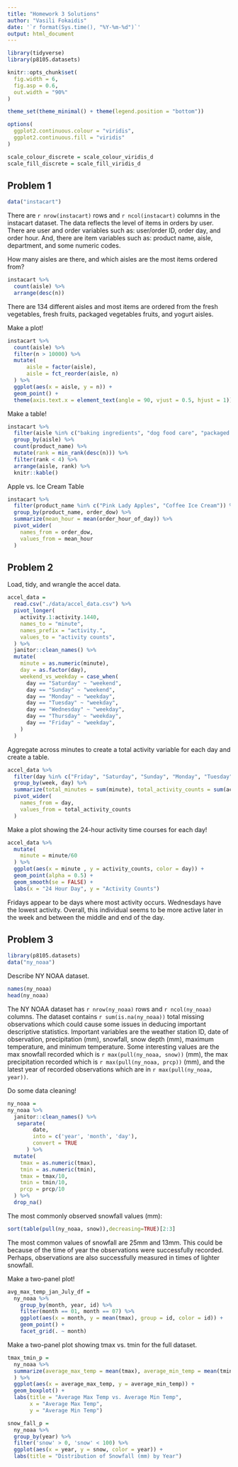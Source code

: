 ```yaml
---
title: "Homework 3 Solutions"
author: "Vasili Fokaidis"
date: '`r format(Sys.time(), "%Y-%m-%d")`'
output: html_document
---
```


```r
library(tidyverse)
library(p8105.datasets)

knitr::opts_chunk$set(
  fig.width = 6,
  fig.asp = 0.6,
  out.width = "90%"
)

theme_set(theme_minimal() + theme(legend.position = "bottom"))

options(
  ggplot2.continuous.colour = "viridis",
  ggplot2.continuous.fill = "viridis"
)

scale_colour_discrete = scale_colour_viridis_d
scale_fill_discrete = scale_fill_viridis_d
```


## Problem 1

```r
data("instacart")
```

There are `r nrow(instacart)` rows and `r ncol(instacart)` columns in the instacart dataset. The data reflects the level of items in orders by user. There are user and order variables such as: user/order ID, order day, and order hour. And, there are item variables such as: product name, aisle, department, and some numeric codes.

How many aisles are there, and which aisles are the most items ordered from?

```r
instacart %>%
  count(aisle) %>%
  arrange(desc(n))
```

There are 134 different aisles and most items are ordered from the fresh vegetables, fresh fruits, packaged vegetables fruits, and yogurt aisles.


Make a plot!

```r
instacart %>%
  count(aisle) %>%
  filter(n > 10000) %>%
  mutate(
      aisle = factor(aisle),
      aisle = fct_reorder(aisle, n)
  ) %>%
  ggplot(aes(x = aisle, y = n)) +
  geom_point() +
  theme(axis.text.x = element_text(angle = 90, vjust = 0.5, hjust = 1))
```


Make a table!

```r
instacart %>%
  filter(aisle %in% c("baking ingredients", "dog food care", "packaged vegetables fruits")) %>%
  group_by(aisle) %>%
  count(product_name) %>%
  mutate(rank = min_rank(desc(n))) %>%
  filter(rank < 4) %>%
  arrange(aisle, rank) %>%
  knitr::kable()
```

Apple vs. Ice Cream Table

```r
instacart %>%
  filter(product_name %in% c("Pink Lady Apples", "Coffee Ice Cream")) %>%
  group_by(product_name, order_dow) %>%
  summarize(mean_hour = mean(order_hour_of_day)) %>%
  pivot_wider(
    names_from = order_dow,
    values_from = mean_hour
  )
```


## Problem 2

Load, tidy, and wrangle the accel data.
```r
accel_data = 
  read.csv("./data/accel_data.csv") %>%
  pivot_longer(
    activity.1:activity.1440,
    names_to = "minute",
    names_prefix = "activity.",
    values_to = "activity counts",
  ) %>%
  janitor::clean_names() %>%
  mutate(
    minute = as.numeric(minute),
    day = as.factor(day),
    weekend_vs_weekday = case_when(
      day == "Saturday" ~ "weekend",
      day == "Sunday" ~ "weekend",
      day == "Monday" ~ "weekday",
      day == "Tuesday" ~ "weekday",
      day == "Wednesday" ~ "weekday",
      day == "Thursday" ~ "weekday",
      day == "Friday" ~ "weekday",
    )
  )
```


Aggregate across minutes to create a total activity variable for each day and create a table.

```r
accel_data %>%
  filter(day %in% c("Friday", "Saturday", "Sunday", "Monday", "Tuesday", "Wednesday", "Thursday")) %>%
  group_by(week, day) %>%
  summarize(total_minutes = sum(minute), total_activity_counts = sum(activity_counts)) %>%
  pivot_wider(
    names_from = day,
    values_from = total_activity_counts
  )
```

Make a plot showing the 24-hour activity time courses for each day!

```r
accel_data %>%
  mutate(
    minute = minute/60
  ) %>%
  ggplot(aes(x = minute , y = activity_counts, color = day)) +
  geom_point(alpha = 0.5) +
  geom_smooth(se = FALSE) +
  labs(x = "24 Hour Day", y = "Activity Counts")
```

Fridays appear to be days where most activity occurs. Wednesdays have the lowest activity. Overall, this individual seems to be more active later in the week and between the middle and end of the day.


## Problem 3

```r
library(p8105.datasets)
data("ny_noaa")
```

Describe NY NOAA dataset.

```r
names(ny_noaa)
head(ny_noaa)
```

The NY NOAA dataset has `r nrow(ny_noaa)` rows and `r ncol(ny_noaa)` columns. The dataset contains `r sum(is.na(ny_noaa))` total missing observations which could cause some issues in deducing important descriptive statistics. Important variables are the weather station ID, date of observation, precipitation (mm), snowfall, snow depth (mm), maximum temperature, and minimum temperature. Some interesting values are the max snowfall recorded which is `r max(pull(ny_noaa, snow))` (mm), the max precipitation recorded which is `r max(pull(ny_noaa, prcp))` (mm), and the latest year of recorded observations which are in `r max(pull(ny_noaa, year))`.

Do some data cleaning!

```r
ny_noaa =
ny_noaa %>%
  janitor::clean_names() %>%
   separate(
        date, 
        into = c('year', 'month', 'day'),
        convert = TRUE
      ) %>%
  mutate(
    tmax = as.numeric(tmax),
    tmin = as.numeric(tmin),
    tmax = tmax/10,
    tmin = tmin/10,
    prcp = prcp/10
  ) %>%
  drop_na()
```

The most commonly observed snowfall values (mm):

```r
sort(table(pull(ny_noaa, snow)),decreasing=TRUE)[2:3]
```

The most common values of snowfall are 25mm and 13mm. This could be because of the time of year the observations were successfully recorded. Perhaps, observations are also successfully measured in times of lighter snowfall.

Make a two-panel plot!

```r
avg_max_temp_jan_July_df =
  ny_noaa %>%
    group_by(month, year, id) %>%
    filter(month == 01, month == 07) %>%
    ggplot(aes(x = month, y = mean(tmax), group = id, color = id)) +
    geom_point() +
    facet_grid(. ~ month)
```

Make a two-panel plot showing tmax vs. tmin for the full dataset.

```r
tmax_tmin_p =
  ny_noaa %>%
  summarize(average_max_temp = mean(tmax), average_min_temp = mean(tmin)
  ) %>%
  ggplot(aes(x = average_max_temp, y = average_min_temp)) +
  geom_boxplot() +
  labs(title = "Average Max Temp vs. Average Min Temp",
       x = "Average Max Temp",
       y = "Average Min Temp")

snow_fall_p =
  ny_noaa %>%
  group_by(year) %>%
  filter('snow' > 0, 'snow' < 100) %>%
  ggplot(aes(x = year, y = snow, color = year)) +
  labs(title = "Distribution of Snowfall (mm) by Year")
```







